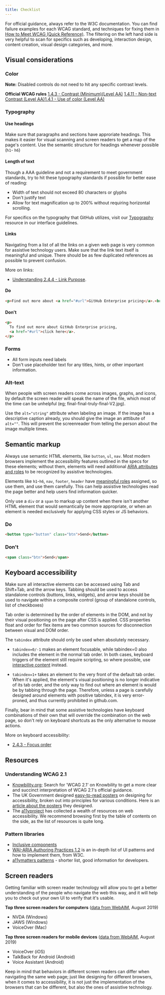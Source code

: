 ```yaml
---
title: Checklist
---
```


For official guidance, always refer to the W3C documentation. You can find failure examples for each WCAG standard, and techniques for fixing them in [How to Meet WCAG (Quick Reference)](https://www.w3.org/WAI/WCAG21/quickref/?versions=2.1&showtechniques=148&currentsidebar=%23col_customize#visual-presentation). The filtering on the left hand side is very helpful to scan for specifics such as developing, interaction design, content creation, visual design categories, and more. 

## Visual considerations

### Color
<!-- TODO: insert photo of our colors with pass/fail-->
<!-- TODO: the following link doesn't exist.
For information about how GitHub meets color contrast guidelines, read the accessibility section under the color guidelines.-->
**Note:** Disabled controls do not need to hit any specific contrast levels. 

**Official WCAG rules**
[1.4.3 - Contrast (Minimum)(Level AA)](https://www.w3.org/WAI/WCAG21/Understanding/contrast-minimum.html)
[1.4.11 - Non-text Contrast (Level AA)](https://www.w3.org/WAI/WCAG21/Understanding/non-text-contrast.html)[1.4.1 - Use of color (Level AA)](https://www.w3.org/TR/UNDERSTANDING-WCAG20/visual-audio-contrast-without-color.html)

### Typography
#### Use headings
<!-- TODO: insert photo of proper headings, labeled -->
Make sure that paragraphs and sections have approriate headings. This makes it easier for visual scanning and screen readers to get a map of the page's content. Use the semantic structure for headings whenever possible (`h1`- `h6`)

#### Length of text
Though a AAA guideline and not a requirement to meet government standards, try to hit these typography standards if possible for better ease of reading:
- Width of text should not exceed 80 characters or glyphs 
- Don't justify text
- Allow for text magnification up to 200% without requiring horizontal scrolling.

For specifics on the typography that GitHub utilizes, visit our [Typography](https://primer.style/design/foundations/typography) resource in our interface guidelines.

#### Links
Navigating from a list of all the links on a given web page is very common for assistive technology users. Make sure that the link text itself is meaningful and unique. There should be as few duplicated references as possible to prevent confusion. 

More on links:
- [Understanding 2.4.4 - Link Purpose](https://www.w3.org/WAI/WCAG21/Understanding/link-purpose-in-context.html).
#### Do
```html
<p>Find out more about <a href="#url">GitHub Enterprise pricing</a>.<br /></p>
```
#### Don't
```html
<p>
  To find out more about GitHub Enterprise pricing,
  <a href="#url">click here</a>.
</p>
```

### Forms
- All form inputs need labels
- Don't use placeholder text for any titles, hints, or other important information. 

### Alt-text
When people with screen readers come across images, graphs, and icons, by default the screen reader will speak the name of the file, which most of the time can be unhelpful (eg; final-final-truly-final-V2.jpg). 

Use the `alt="string"` attribute when labeling an image. If the image has a descriptive caption already, you should give the image an atttibute of `alt=""`. This will prevent the screenreader from telling the person about the image multiple times. 

## Semantic markup
Always use semantic HTML elements, like `button`, `ul`, `nav`. Most modern browsers implement the accessibility features outlined in the specs for these elements; without them, elements will need additional [ARIA attributes and roles](https://www.w3.org/TR/wai-aria-1.2/) to be recognized by assistive technologies.

Elements like `h1`-`h6`, `nav`, `footer`, `header` have [meaningful roles](https://www.w3.org/TR/wai-aria-1.2/#role_definitions) assigned, so use them, and use them carefully. This can help assistive technologies read the page better and help users find information quicker.

Only use a `div` or a `span` to markup up content when there isn't another HTML element that would semantically be more appropriate, or when an element is needed exclusively for applying CSS styles or JS behaviors.

### Do
```html
<button type="button" class="btn">Send</button>
```

### Don't
```html
<span class="btn">Send</span>
```

## Keyboard accessibility
Make sure all interactive elements can be accessed using Tab and Shift+Tab, and the arrow keys. Tabbing should be used to access standalone controls (buttons, links, widgets), and arrow keys should be used to navigate within a composite control (group of standalone controls, list of checkboxes)

Tab order is determined by the order of elements in the DOM, and not by their visual positioning on the page after CSS is applied. CSS properties float and order for flex items are two common sources for disconnection between visual and DOM order.

The `tabindex` attribute should only be used when absolutely necessary.

- `tabindex=0/-1` makes an element focusable, while tabindex=0 also includes the element in the normal tab order. In both cases, keyboard triggers of the element still require scripting, so where possible, use [interactive content](https://html.spec.whatwg.org/multipage/dom.html#interactive-content) instead.

- `tabindex=1+` takes an element to the very front of the default tab order. When it's applied, the element's visual positioning is no longer indicative of its tab order, and the only way to find out where an element is would be by tabbing through the page. Therefore, unless a page is carefully designed around elements with positive tabindex, it is very error-proned, and thus currently prohibited in github.com.

Finally, bear in mind that some assistive technologies have keyboard combinations of their own that will override the combination on the web page, so don't rely on keyboard shortcuts as the only alternative to mouse actions.

More on keyboard accessibility:
- [2.4.3 - Focus order](https://www.w3.org/WAI/WCAG21/Understanding/focus-order.html)

## Resources

### Understanding WCAG 2.1

- [Knowbility.org](https://knowbility.org/search/?q=WCAG+2.1); Search for 'WCAG 2.1' on Knowbility to get a more clear and succinct interpretation of WCAG 2.1's official guidance. 
- The UK Government designed [easy-to-read posters](https://github.com/UKHomeOffice/posters/blob/master/accessibility/dos-donts/posters_en-UK/accessibility-posters-set.pdf) on designing for accessibility, broken out into principles for various conditions. Here is an [article about the posters](https://accessibility.blog.gov.uk/2016/09/02/dos-and-donts-on-designing-for-accessibility/) they designed.
- The [a11yproject](https://www.a11yproject.com/resources/#html-and-aria) has collected a wealth of resources on web accessibility. We recommend browsing first by the table of contents on the side, as the list of resources is quite long.

### Pattern libraries
- [Inclusive components](https://inclusive-components.design/)
- [WAI-ARIA Authoring Practices 1.2](https://www.w3.org/TR/wai-aria-practices-1.2/) is an in-depth list of UI patterns and how to implement them, from W3C. 
- [a11ymatters patterns](https://www.a11ymatters.com/patterns) - shorter list, good information for developers.

## Screen readers
Getting familiar with screen reader technology will allow you to get a better understanding of the people who navigate the web this way, and it will help you to check out your own UI to verify that it's usable. 

**Top three screen readers for computers** ([data from WebAIM](https://webaim.org/projects/screenreadersurvey8/), August 2019)
- NVDA (Windows)
- JAWS (Windows)
- VoiceOver (Mac)

**Top three screen readers for mobile devices** ([data from WebAIM](https://webaim.org/projects/screenreadersurvey8/), August 2019)
- VoiceOver (iOS)
- TalkBack for Android (Android)
- Voice Assistant (Android)

Keep in mind that behaviors in different screen readers can differ when navigating the same web page; just like designing for different browsers, when it comes to accessibility, it is not just the implementation of the browsers that can be different, but also the ones of assistive technology.
